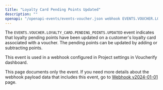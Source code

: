 ```yaml
---
title: "Loyalty Card Pending Points Updated"
description: ""
openapi: "/openapi-events/events-voucher.json webhook EVENTS.VOUCHER.LOYALTY_CARD.PENDING_POINTS.UPDATED"
---
```


The `EVENTS.VOUCHER.LOYALTY_CARD.PENDING_POINTS.UPDATED` event indicates that loyalty pending points have been updated on a customer's loyalty card associated with a voucher. The pending points can be updated by adding or subtracting points.

This event is used in a webhook configured in Project settings in Voucherify dashboard.

<note>This page documents only the event. If you need more details about the webhook payload data that includes this event, go to [Webhook v2024-01-01](/api-reference/introduction-to-webhooks "Introduction to webhooks v2024-01-01") page.</note>